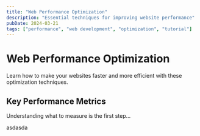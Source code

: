 ```yaml
---
title: "Web Performance Optimization"
description: "Essential techniques for improving website performance"
pubDate: 2024-03-21
tags: ["performance", "web development", "optimization", "tutorial"]
---
```


# Web Performance Optimization

Learn how to make your websites faster and more efficient with these optimization techniques.

## Key Performance Metrics

Understanding what to measure is the first step...

asdasda
